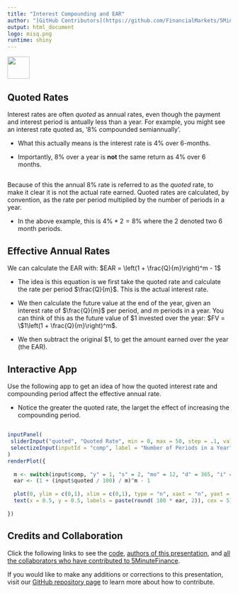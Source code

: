 ```yaml
---
title: "Interest Compounding and EAR"
author: "[GitHub Contributors](https://github.com/FinancialMarkets/5MinuteFinance/blame/master/Fundamentals/APR_EAR/apr.Rmd)"
output: html_document
logo: misq.png
runtime: shiny
---
```


<div class="MIfooter"><img src="mi.png" style="height:50px;"></div> 

## Quoted Rates

Interest rates are often *quoted* as annual rates, even though the payment and interest period is antually less than a year.  For example, you might see an interest rate quoted as, '8\% compounded semiannually'.  

-  What this actually means is the interest rate is 4\% over 6-months.  

-  Importantly, 8\% over a year is **not** the same return as 4\% over 6 months.  


## 

Because of this the annual 8\% rate is referred to as the *quoted* rate, to make it clear it is not the actual rate earned.  Quoted rates are calculated, by convention, as the rate per period multiplied by the number of periods in a year.

-  In the above example, this is $4\% * 2 = 8\%$ where the $2$ denoted two 6 month periods.  

 
## Effective Annual Rates

We can calculate the EAR with: $EAR = \left(1 + \frac{Q}{m}\right)^m - 1$

-  The idea is this equation is we first take the quoted rate and calculate the rate per period $\frac{Q}{m}$.  This is the actual interest rate.  

-  We then calculate the future value at the end of the year, given an interest rate of $\frac{Q}{m}$ per period, and $m$ periods in a year.  You can think of this as the future value of \$1 invested over the year: $FV = \$1\left(1 + \frac{Q}{m}\right)^m$.  

-  We then subtract the original \$1, to get the amount earned over the year (the EAR).  


## Interactive App

Use the following app to get an idea of how the quoted interest rate and compounding period affect the effective annual rate.

-  Notice the greater the quoted rate, the larget the effect of increasing the compounding period.  

##

```r
inputPanel(
 sliderInput("quoted", "Quoted Rate", min = 0, max = 50, step = .1, value = 12),
 selectizeInput(inputId = "comp", label = "Number of Periods in a Year", choices = c("Yearly"= "y", "Semiannual" = "s", "Monthly" = "mo", "Daily" = "d", "Infinite" = "i"))
)
renderPlot({
 
  m <- switch(input$comp, "y" = 1, "s" = 2, "mo" = 12, "d" = 365, "i" = 99999999)
  ear <- (1 + (input$quoted / 100) / m)^m - 1
  
  plot(0, ylim = c(0,1), xlim = c(0,1), type = "n", xaxt = "n", yaxt = "n", ylab = "", xlab = "")
  text(x = 0.5, y = 0.5, labels = paste(round( 100 * ear, 2)), cex = 5)
   
})
```


## Credits and Collaboration

Click the following links to see the [code](https://github.com/FinancialMarkets/5MinuteFinance/blob/master/Fundamentals/APR_EAR/apr.Rmd), [authors of this presentation](https://github.com/FinancialMarkets/5MinuteFinance/blame/master/Fundamentals/APR_EAR/apr.Rmd), and [all the collaborators who have contributed to 5MinuteFinance](https://github.com/FinancialMarkets/5MinuteFinance/graphs/contributors).

If you would like to make any additions or corrections to this presentation, visit our [GitHub repository page](https://github.com/FinancialMarkets/5MinuteFinance#how-to-contribute) to learn more about how to contribute.

